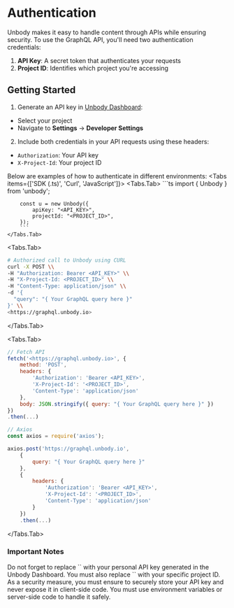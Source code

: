 
# Authentication

Unbody makes it easy to handle content through APIs while ensuring security. To use the GraphQL API, you'll need two authentication credentials:

1. **API Key**: A secret token that authenticates your requests
2. **Project ID**: Identifies which project you're accessing

## Getting Started

1. Generate an API key in [Unbody Dashboard](https://app.unbody.io/projects):
  - Select your project
  - Navigate to **Settings** → **Developer Settings**

2. Include both credentials in your API requests using these headers:
  - `Authorization`: Your API key  
  - `X-Project-Id`: Your project ID

Below are examples of how to authenticate in different environments:
<Tabs items={['SDK (.ts)', 'Curl', 'JavaScript']}>
    <Tabs.Tab>
        ```ts
        import { Unbody } from 'unbody';

        const u = new Unbody({
            apiKey: "<API_KEY>",
            projectId: "<PROJECT_ID>",
        });
        ```
    </Tabs.Tab>
  <Tabs.Tab>
```bash copy
# Authorized call to Unbody using CURL
curl -X POST \\
-H "Authorization: Bearer <API_KEY>" \\
-H "X-Project-Id: <PROJECT_ID>" \\
-H "Content-Type: application/json" \\
-d '{
  "query": "{ Your GraphQL query here }"
}' \\
<https://graphql.unbody.io>
```
  </Tabs.Tab>

<Tabs.Tab>
```jsx copy
// Fetch API
fetch('<https://graphql.unbody.io>', {
    method: 'POST',
    headers: {
        'Authorization': 'Bearer <API_KEY>',
        'X-Project-Id': '<PROJECT_ID>',
        'Content-Type': 'application/json'
    },
    body: JSON.stringify({ query: "{ Your GraphQL query here }" })
})
.then(...)

// Axios
const axios = require('axios');

axios.post('https://graphql.unbody.io',
    {
        query: "{ Your GraphQL query here }"
    },
    {
        headers: {
            'Authorization': 'Bearer <API_KEY>',
            'X-Project-Id': '<PROJECT_ID>',
            'Content-Type': 'application/json'
        }
    })
    .then(...)

```
</Tabs.Tab>
</Tabs>



### Important Notes

<Callout type="info" emoji="ℹ️">
  Do not forget to replace `<API_KEY>` with your personal API key generated in the Unbody Dashboard.
</Callout>
<Callout type="info" emoji="ℹ️">
  You must also replace `<PROJECT_ID>` with your specific project ID.
</Callout>
<Callout type="info" emoji="ℹ️">
  As a security measure, you must ensure to securely store your API key and never expose it in client-side code. You must use environment variables or server-side code to handle it safely.
</Callout>

